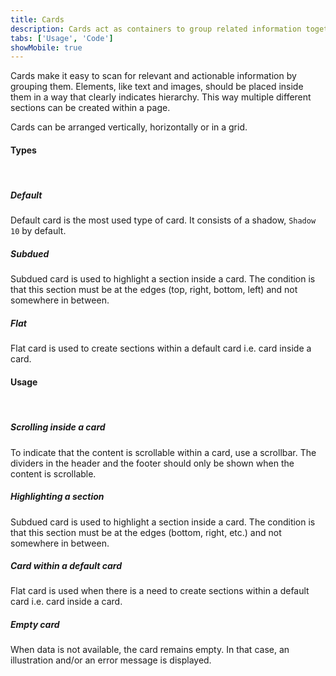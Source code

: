 ```yaml
---
title: Cards
description: Cards act as containers to group related information together.
tabs: ['Usage', 'Code']
showMobile: true
---
```


Cards make it easy to scan for relevant and actionable information by grouping them. Elements, like text and images, should be placed inside them in a way that clearly indicates hierarchy. This way multiple different sections can be created within a page.

Cards can be arranged vertically, horizontally or in a grid.
<br/>

#### Types
<br/>

##### Default

Default card is the most used type of card. It consists of a shadow, `Shadow 10` by default.
<Preview name='components-card-default-card--default-card' />

##### Subdued

Subdued card is used to highlight a section inside a card. The condition is that this section must be at the edges (top, right, bottom, left) and not somewhere in between.
<Preview name='components-card-subdued--subdued' />

##### Flat

Flat card is used to create sections within a default card i.e. card inside a card.
<Preview name='components-card-flat--flat' />
<br/>

#### Usage
<br/>

##### Scrolling inside a card
To indicate that the content is scrollable within a card, use a scrollbar. The dividers in the header and the footer should only be shown when the content is scrollable.

<Preview name="components-card-default-card--default-card" />

##### Highlighting a section
Subdued card is used to highlight a section inside a card. The condition is that this section must be at the edges (bottom, right, etc.) and not somewhere in between.

<Preview name="components-card-subdued--subdued" />

##### Card within a default card
Flat card is used when there is a need to create sections within a default card i.e. card inside a card.

<Preview name="components-card-card-within-a-card--card-within-a-card" />

##### Empty card
When data is not available, the card remains empty. In that case, an illustration and/or an error message is displayed.

<Preview name="components-card-default-card--default-card" />